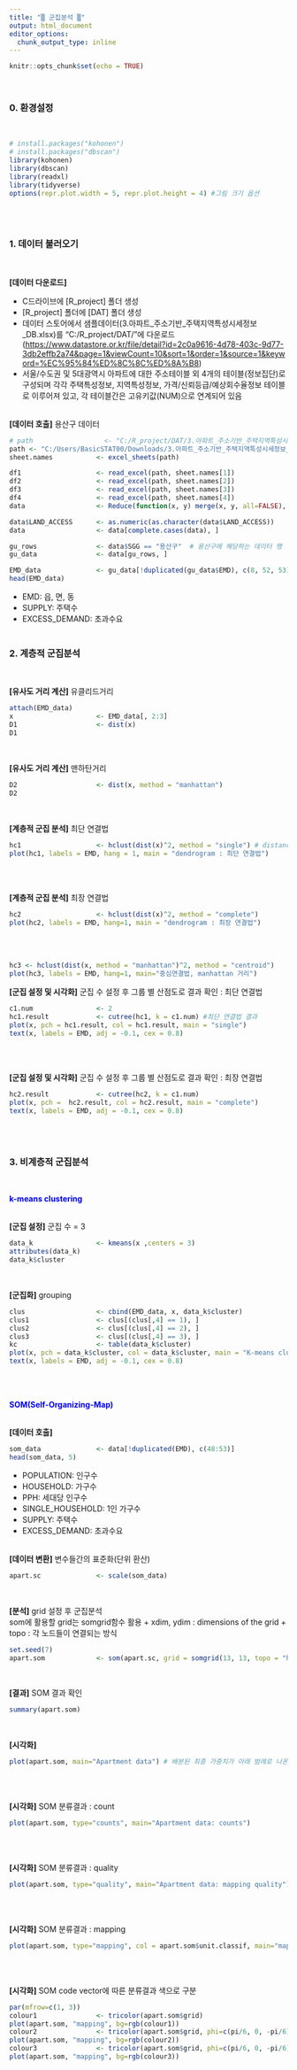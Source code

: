 ```yaml
---
title: "▒ 군집분석 ▒"
output: html_document
editor_options: 
  chunk_output_type: inline
---
```


```r
knitr::opts_chunk$set(echo = TRUE)
```
<br /> 

### **0. 환경설정**
<br />

```r
# install.packages("kohonen")
# install.packages("dbscan")
library(kohonen)
library(dbscan)
library(readxl)
library(tidyverse)
options(repr.plot.width = 5, repr.plot.height = 4) #그림 크기 옵션
```
<br /> 
<br /> 

### **1. 데이터 불러오기**
<br />

**[데이터 다운로드]** <br />

* C드라이브에 [R_project] 폴더 생성<br />
* [R_project] 폴더에 [DAT] 폴더 생성<br />
* 데이터 스토어에서 샘플데이터(3.아파트_주소기반_주택지역특성시세정보_DB.xlsx)를 "C:/R_project/DAT/"에 다운로드  (<https://www.datastore.or.kr/file/detail?id=2c0a9616-4d78-403c-9d77-3db2effb2a74&page=1&viewCount=10&sort=1&order=1&source=1&keyword=%EC%95%84%ED%8C%8C%ED%8A%B8>)<br />
* 서울/수도권 및 5대광역시 아파트에 대한 주소테이블 외 4개의 테이블(정보집단)로 구성되며 각각 주택특성정보, 지역특성정보, 가격/신뢰등급/예상회수율정보 테이블로 이루어져 있고, 각 테이블간은 고유키값(NUM)으로 연계되어 있음 
<br />
<br />

**[데이터 호출]** 용산구 데이터
```r
# path                  <- "C:/R_project/DAT/3.아파트_주소기반_주택지역특성시세정보_DB.xlsx"
path <- "C:/Users/BasicSTAT00/Downloads/3.아파트_주소기반_주택지역특성시세정보_DB.xlsx"
sheet.names           <- excel_sheets(path)

df1                   <- read_excel(path, sheet.names[1])
df2                   <- read_excel(path, sheet.names[2])
df3                   <- read_excel(path, sheet.names[3])
df4                   <- read_excel(path, sheet.names[4])
data                  <- Reduce(function(x, y) merge(x, y, all=FALSE), list(df1, df2, df3, df4))

data$LAND_ACCESS      <- as.numeric(as.character(data$LAND_ACCESS))
data                  <- data[complete.cases(data), ]

gu_rows               <- data$SGG == "용산구"  # 용산구에 해당하는 데이터 행 
gu_data               <- data[gu_rows, ]

EMD_data              <- gu_data[!duplicated(gu_data$EMD), c(8, 52, 53)] 
head(EMD_data)
```
* EMD: 읍, 면, 동
* SUPPLY: 주택수
* EXCESS_DEMAND: 초과수요
<br /> 
<br /> 

### **2. 계층적 군집분석**
<br />

**[유사도 거리 계산]** 유클리드거리
```r
attach(EMD_data)
x                     <- EMD_data[, 2:3]
D1                    <- dist(x)
D1 
```
<br /> 

**[유사도 거리 계산]** 맨하탄거리
```r
D2                    <- dist(x, method = "manhattan") 
D2
```
<br /> 

**[계층적 군집 분석]** 최단 연결법
```r
hc1                   <- hclust(dist(x)^2, method = "single") # distance's square... no special rational..
plot(hc1, labels = EMD, hang = 1, main = "dendrogram : 최단 연결법")
```
<br /> 
<br /> 

**[계층적 군집 분석]** 최장 연결법
```r
hc2                   <- hclust(dist(x)^2, method = "complete")   
plot(hc2, labels = EMD, hang=1, main = "dendrogram : 최장 연결법")
```
<br /> 
<br /> 

```r
hc3 <- hclust(dist(x, method = "manhattan")^2, method = "centroid")
plot(hc3, labels = EMD, hang=1, main="중심연결법, manhattan 거리")
```




**[군집 설정 및 시각화]** 군집 수 설정 후 그룹 별 산점도로 결과 확인 : 최단 연결법 
```r
c1.num                <- 2  
hc1.result            <- cutree(hc1, k = c1.num) #최단 연결법 결과
plot(x, pch = hc1.result, col = hc1.result, main = "single")
text(x, labels = EMD, adj = -0.1, cex = 0.8)
```
<br /> 
<br /> 

**[군집 설정 및 시각화]** 군집 수 설정 후 그룹 별 산점도로 결과 확인 : 최장 연결법 
```r
hc2.result            <- cutree(hc2, k = c1.num) 
plot(x, pch =  hc2.result, col = hc2.result, main = "complete")
text(x, labels = EMD, adj = -0.1, cex = 0.8)
```
<br /> 
<br /> 

### **3. 비계층적 군집분석**
<br />

<span style="color:blue"> **k-means clustering** </span>
<br />
<br />

**[군집 설정]** 군집 수 = 3
```r
data_k                <- kmeans(x ,centers = 3) 
attributes(data_k)
data_k$cluster
```
<br /> 

**[군집화]** grouping
```r
clus                  <- cbind(EMD_data, x, data_k$cluster)
clus1                 <- clus[(clus[,4] == 1), ]
clus2                 <- clus[(clus[,4] == 2), ]
clus3                 <- clus[(clus[,4] == 3), ]
kc                    <- table(data_k$cluster)
plot(x, pch = data_k$cluster, col = data_k$cluster, main = "K-means clustering")
text(x, labels = EMD, adj = -0.1, cex = 0.8)
```
<br /> 
<br /> 


<span style="color:blue"> **SOM(Self-Organizing-Map)** </span>
<br />
<br />

**[데이터 호출]**  
```r

som_data              <- data[!duplicated(EMD), c(48:53)]
head(som_data, 5)
```
* POPULATION: 인구수
* HOUSEHOLD: 가구수
* PPH: 세대당 인구수
* SINGLE_HOUSEHOLD: 1인 가구수
* SUPPLY: 주택수
* EXCESS_DEMAND: 초과수요
<br /> 
<br />

**[데이터 변환]** 변수들간의 표준화(단위 환산)
```r
apart.sc              <- scale(som_data)
```
<br /> 

**[분석]** grid 설정 후 군집분석 <br /> 
som에 활용할 grid는 somgrid함수 활용
  + xdim, ydim : dimensions of the grid
  + topo       : 각 노드들이 연결되는 방식
```r
set.seed(7)
apart.som             <- som(apart.sc, grid = somgrid(13, 13, topo = "hexagonal"))
```
<br /> 

**[결과]** SOM 결과 확인 
```r
summary(apart.som)
```
<br /> 

**[시각화]**
```r
plot(apart.som, main="Apartment data") # 배분된 최종 가중치가 아래 범례로 나온다
```
<br /> 
<br /> 

**[시각화]** SOM 분류결과 : count
```r
plot(apart.som, type="counts", main="Apartment data: counts")
```
<br /> 
<br /> 

**[시각화]** SOM 분류결과 : quality
```r
plot(apart.som, type="quality", main="Apartment data: mapping quality")
```
<br /> 
<br /> 

**[시각화]** SOM 분류결과 : mapping
```r
plot(apart.som, type="mapping", col = apart.som$unit.classif, main="mapping plot")
```
<br /> 
<br /> 

**[시각화]** SOM code vector에 따른 분류결과 색으로 구분 
```r
par(mfrow=c(1, 3))
colour1               <- tricolor(apart.som$grid)
plot(apart.som, "mapping", bg=rgb(colour1))
colour2               <- tricolor(apart.som$grid, phi=c(pi/6, 0, -pi/6))
plot(apart.som, "mapping", bg=rgb(colour2))
colour3               <- tricolor(apart.som$grid, phi=c(pi/6, 0, -pi/6), offset= .5)
plot(apart.som, "mapping", bg=rgb(colour3))
```

























